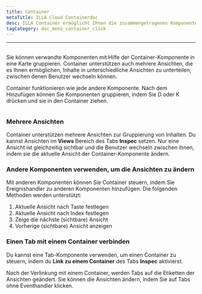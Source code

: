 ```yaml
---
title: Container
metaTitle: ILLA Cloud Containerdoc
desc: ILLA Container ermöglicht Ihnen die zusammengetragenen Komponenten in einer Karte zusammenzufassen
tagCategory: doc_menü_container_click
---
```


* * *

## <Heading hidden>Container</Heading>

Sie können verwandte Komponenten mit Hilfe der Container-Komponente in eine Karte gruppieren. Container unterstützen auch mehrere Ansichten, die es Ihnen ermöglichen, Inhalte in unterschiedliche Ansichten zu unterteilen, zwischen denen Benutzer wechseln können.

Container funktionieren wie jede andere Komponente. Nach dem Hinzufügen können Sie Komponenten gruppieren, indem Sie D oder K drücken und sie in den Container ziehen.

<img
  src='https://cdn.illacloud.com/official-website/img/docs/assemble/container.png'
  alt=""
/>

### Mehrere Ansichten

Container unterstützen mehrere Ansichten zur Gruppierung von Inhalten. Du kannst Ansichten im **Views** Bereich des Tabs **Inspec** setzen. Nur eine Ansicht ist gleichzeitig sichtbar und die Benutzer wechseln zwischen ihnen, indem sie die aktuelle Ansicht der Container-Komponente ändern.

### Andere Komponenten verwenden, um die Ansichten zu ändern

Mit anderen Komponenten können Sie Container steuern, indem Sie Ereignishandler zu anderen Komponenten hinzufügen. Die folgenden Methoden werden unterstützt:

1.  Aktuelle Ansicht nach Taste festlegen
2.  Aktuelle Ansicht nach Index festlegen
3.  Zeige die nächste (sichtbare) Ansicht
4.  Vorherige (sichtbare) Ansicht anzeigen

### Einen Tab mit einem Container verbinden

Du kannst eine Tab-Komponente verwenden, um einen Container zu steuern, indem du **Link zu einem Container** des Tabs **Inspec** aktivierst.

Nach der Verlinkung mit einem Container, werden Tabs auf die Etiketten der Ansichten geändert. Sie können die Ansichten ändern, indem Sie auf Tabs ohne Eventhandler klicken. 
